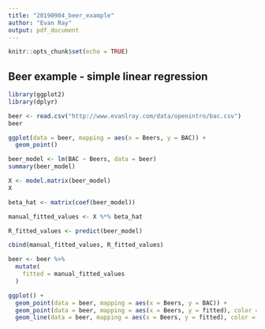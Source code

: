 ```yaml
---
title: "20190904_beer_example"
author: "Evan Ray"
output: pdf_document
---
```


```r
knitr::opts_chunk$set(echo = TRUE)
```

## Beer example - simple linear regression

```r
library(ggplot2)
library(dplyr)

beer <- read.csv("http://www.evanlray.com/data/openintro/bac.csv")
beer

ggplot(data = beer, mapping = aes(x = Beers, y = BAC)) +
  geom_point()

beer_model <- lm(BAC ~ Beers, data = beer)
summary(beer_model)

X <- model.matrix(beer_model)
X

beta_hat <- matrix(coef(beer_model))

manual_fitted_values <- X %*% beta_hat

R_fitted_values <- predict(beer_model)

cbind(manual_fitted_values, R_fitted_values)

beer <- beer %>%
  mutate(
    fitted = manual_fitted_values
  )

ggplot() +
  geom_point(data = beer, mapping = aes(x = Beers, y = BAC)) +
  geom_point(data = beer, mapping = aes(x = Beers, y = fitted), color = "red") +
  geom_line(data = beer, mapping = aes(x = Beers, y = fitted), color = "red")
```
